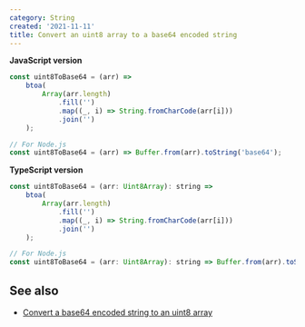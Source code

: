 ```yaml
---
category: String
created: '2021-11-11'
title: Convert an uint8 array to a base64 encoded string
---
```


**JavaScript version**

```js
const uint8ToBase64 = (arr) =>
    btoa(
        Array(arr.length)
            .fill('')
            .map((_, i) => String.fromCharCode(arr[i]))
            .join('')
    );

// For Node.js
const uint8ToBase64 = (arr) => Buffer.from(arr).toString('base64');
```

**TypeScript version**

```js
const uint8ToBase64 = (arr: Uint8Array): string =>
    btoa(
        Array(arr.length)
            .fill('')
            .map((_, i) => String.fromCharCode(arr[i]))
            .join('')
    );

// For Node.js
const uint8ToBase64 = (arr: Uint8Array): string => Buffer.from(arr).toString('base64');
```

## See also

-   [Convert a base64 encoded string to an uint8 array](https://phuoc.ng/collections/1-loc/convert-a-base64-encoded-string-to-an-uint8-array)
